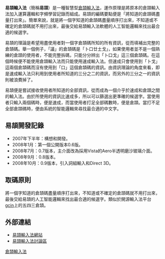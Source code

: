 {{中文輸入法||2007年|字形}}

'''易頡輸入法'''（簡稱'''易頡'''）是一種智慧型[[倉頡輸入法|倉頡輸入法]]，運作原理是將原本的倉頡輸入法加入運算邏輯和字頻學習記錄而組成。易頡的編碼要點便是「將知道的倉頡碼盡量打出來」。簡單來說，就是將一個字知道的倉頡碼盡量順序打出來，不知道或不確定的倉頡碼就不用打出來，最後交給易頡輸入法軟體的人工智能邏輯來找出最合適的候選字。

易頡的理論是希望用盡使用者對一個字倉頡碼所知的所有資訊，從而填補出完整的倉頡碼。舉一個例子，「議」的倉頡碼是「卜口廿土戈」，如果使用者並不是一個熟練的倉頡的使用者，不能完整拆碼，只能分分辨出「卜口戈」這三個倉頡碼。在這個時候便不能使用倉頡輸入法而只能使用速成輸入法。但速成只會使用到「卜戈」這兩個倉頡碼而沒有使用到「口」這個倉頡碼的資訊。由資訊理論的角度來看，即是速成輸入法只利用到使用者所知道的三分之二的資訊，而另外的三分之一的資訊則被浪費掉了。

易頡便是嘗試接收使用者所知道的全部資訊，從而成為一個介乎於速成和倉頡之間的輸入法。由於所使用的資訊比速成多，所以可以篩選出更準確的候選字。當使用者只輸入兩個碼時，便是速成，而當使用者打足全部碼數時，便是倉頡。當打不足全部倉頡碼時，便由系統的智能邏輯來尋找最合適的中文字。

==易頡開發記錄==
*2007年下半年：構想和開發。
*2008年1月：第一個公開版本0.6版。
*2008年7月：0.7版本，主介面改為採用Vista的Aero半透明磨沙玻璃介面。
*2008年9月：0.8版本。
*2008年10月：0.9版本，引入詞組輸入和Direct 3D。

==取碼原則==
將一個字知道的倉頡碼盡量順序打出來，不知道或不確定的倉頡碼就不用打出來，最後交給易頡的人工智能邏輯來找出最合適的候選字。類似於開源輸入法平台[[gcin|gcin]]上的五四三倉頡。

==外部連結==
*[https://web.archive.org/web/20161103021803/http://www.ecj.hk/ 易頡輸入法網站]
*[https://web.archive.org/web/20120420121501/http://forum.ecj.hk/ 易頡輸入法討論區]

[[Category:字形輸入法|倉頡輸入法]]